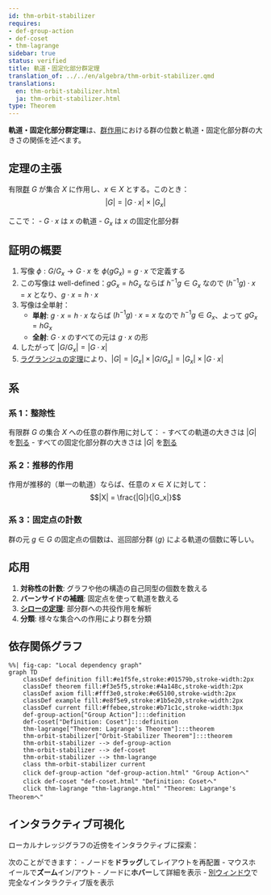 ```yaml
---
id: thm-orbit-stabilizer
requires:
- def-group-action
- def-coset
- thm-lagrange
sidebar: true
status: verified
title: 軌道・固定化部分群定理
translation_of: ../../en/algebra/thm-orbit-stabilizer.qmd
translations:
  en: thm-orbit-stabilizer.html
  ja: thm-orbit-stabilizer.html
type: Theorem
---
```


**軌道・固定化部分群定理**は、[群作用](def-group-action.qmd)における群の位数と軌道・固定化部分群の大きさの関係を述べます。

## 定理の主張

有限[群](def-group.qmd) $G$ が集合 $X$ に作用し、$x \in X$ とする。このとき：
$$|G| = |G \cdot x| \times |G_x|$$

ここで：
- $G \cdot x$ は $x$ の軌道
- $G_x$ は $x$ の固定化部分群

## 証明の概要

1. 写像 $\phi: G/G_x \to G \cdot x$ を $\phi(gG_x) = g \cdot x$ で定義する
2. この写像は well-defined：$gG_x = hG_x$ ならば $h^{-1}g \in G_x$ なので $(h^{-1}g) \cdot x = x$ となり、$g \cdot x = h \cdot x$
3. 写像は全単射：
   - **単射**: $g \cdot x = h \cdot x$ ならば $(h^{-1}g) \cdot x = x$ なので $h^{-1}g \in G_x$、よって $gG_x = hG_x$
   - **全射**: $G \cdot x$ のすべての元は $g \cdot x$ の形
4. したがって $|G/G_x| = |G \cdot x|$
5. [ラグランジュの定理](thm-lagrange.qmd)により、$|G| = |G_x| \times |G/G_x| = |G_x| \times |G \cdot x|$

## 系

### 系 1：整除性
有限群 $G$ の集合 $X$ への任意の群作用に対して：
- すべての軌道の大きさは $|G|$ を[割る](../number-theory/def-divisibility.qmd)
- すべての固定化部分群の大きさは $|G|$ を[割る](../number-theory/def-divisibility.qmd)

### 系 2：推移的作用
作用が推移的（単一の軌道）ならば、任意の $x \in X$ に対して：
$$|X| = \frac{|G|}{|G_x|}$$

### 系 3：固定点の計数
群の元 $g \in G$ の固定点の個数は、巡回部分群 $\langle g \rangle$ による軌道の個数に等しい。

## 応用

1. **対称性の計数**: グラフや他の構造の自己同型の個数を数える
2. **バーンサイドの補題**: 固定点を使って軌道を数える
3. **[シローの定理](thm-sylow.qmd)**: 部分群への共役作用を解析
4. **分類**: 様々な集合への作用により群を分類

## 依存関係グラフ

```mermaid
%%| fig-cap: "Local dependency graph"
graph TD
    classDef definition fill:#e1f5fe,stroke:#01579b,stroke-width:2px
    classDef theorem fill:#f3e5f5,stroke:#4a148c,stroke-width:2px
    classDef axiom fill:#fff3e0,stroke:#e65100,stroke-width:2px
    classDef example fill:#e8f5e9,stroke:#1b5e20,stroke-width:2px
    classDef current fill:#ffebee,stroke:#b71c1c,stroke-width:3px
    def-group-action["Group Action"]:::definition
    def-coset["Definition: Coset"]:::definition
    thm-lagrange["Theorem: Lagrange's Theorem"]:::theorem
    thm-orbit-stabilizer["Orbit-Stabilizer Theorem"]:::theorem
    thm-orbit-stabilizer --> def-group-action
    thm-orbit-stabilizer --> def-coset
    thm-orbit-stabilizer --> thm-lagrange
    class thm-orbit-stabilizer current
    click def-group-action "def-group-action.html" "Group Actionへ"
    click def-coset "def-coset.html" "Definition: Cosetへ"
    click thm-lagrange "thm-lagrange.html" "Theorem: Lagrange's Theoremへ"
```

## インタラクティブ可視化

ローカルナレッジグラフの近傍をインタラクティブに探索：

::: {.graph-viz data-id="thm-orbit-stabilizer" data-width="700" data-height="500"}
:::

次のことができます：
- ノードを**ドラッグ**してレイアウトを再配置
- マウスホイールで**ズーム**イン/アウト
- ノードに**ホバー**して詳細を表示
- [別ウィンドウ](../../output/interactive/thm-orbit-stabilizer.html){target="_blank"}で完全なインタラクティブ版を表示
